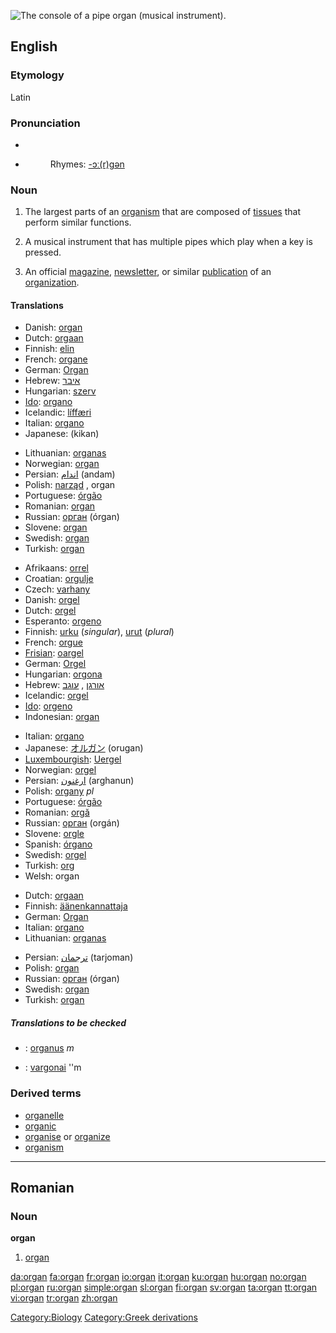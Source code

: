{{see|Organ}}
[[Image:Pipe.organ.console.arp.jpg|thumb|right|The console of a pipe organ (musical instrument).]]
{{wikipedia}}
{{commonspar|Pipe organ}}
==English==

===Etymology===
Latin

===Pronunciation===
*{{IPA|'ɔɹ.gɛn}}
*{{audio|en-us-organ.ogg|Audio (US)}}
*:Rhymes: [[Rhymes:English:-ɔː(r)ɡən|-ɔː(r)ɡən]]

===Noun===
{{en-noun}}

# The largest parts of an [[organism]] that are composed of [[tissue]]s that perform similar functions.
# {{musici}} A musical instrument that has multiple pipes which play when a key is pressed.
# An official [[magazine]], [[newsletter]], or similar [[publication]] of an [[organization]].

====Translations====
{{trans-top|parts of an organism}}
*Danish: [[#Danish|organ]]
*Dutch: [[orgaan]] {{n}}
*Finnish: [[elin]]
*French: [[organe]] {{m}}
*German: [[Organ]] {{n}}
*Hebrew: [[איבר]] {{m}}
*Hungarian: [[szerv]]
*[[Ido]]: [[organo]]
*Icelandic: [[líffæri]] {{n}}
*Italian: [[organo]] {{m}}
*Japanese: {{JAchar|[[器官]]}} (kikan)
{{trans-mid}}
*Lithuanian: [[organas]] {{m}}
*Norwegian: [[#Norwegian|organ]]
*Persian: [[اندام]] (andam)
*Polish: [[narząd]] {{m}}, organ {{m}}
*Portuguese: [[órgão]]
*Romanian: [[#Romanian|organ]] {{n}}
*Russian: [[орган]] (órgan) {{m}}
*Slovene: [[#Slovene|organ]] {{m}}
*Swedish: [[#Swedish|organ]] {{n}}
*Turkish: [[#Turkish|organ]]
{{trans-bottom}}

{{trans-top|musical instrument}}
*Afrikaans: [[orrel]]
*Croatian: [[orgulje]]
*Czech: [[varhany]]
*Danish: [[orgel]] {{n}}
*Dutch: [[orgel]] {{n}}
*Esperanto: [[orgeno]]
*Finnish: [[urku]] (''singular''), [[urut]] (''plural'')
*French: [[orgue]] {{m}}
*[[Frisian]]: [[oargel]] {{n}}
*German: [[Orgel]] {{f}}
*Hungarian: [[orgona]]
*Hebrew: [[:he:אורגן|אורגן]] {{m}}, [[:he:עוגב|עוגב]] {{m}}
*Icelandic: [[orgel]] {{n}}
*[[Ido]]: [[orgeno]]
*Indonesian: [[#Indonesian|organ]]
{{trans-mid}}
*Italian: [[organo]] {{m}}
*Japanese: [[オルガン]] (orugan)
*[[Luxembourgish]]: [[Uergel]]
*Norwegian: [[orgel]]
*Persian: [[ارغنون]] (arghanun)
*Polish: [[organy]] ''pl''
*Portuguese: [[órgão]]
*Romanian: [[orgă]] {{f}}
*Russian: [[орган]] (orgán) {{m}}
*Slovene: [[orgle]] {{f}}
*Spanish: [[órgano]]
*Swedish: [[orgel]] {{c}}
*Turkish: [[org]]
*Welsh: organ
{{trans-bottom}}

{{trans-top|magazine, newsletter, or similar publication}}
*Dutch: [[orgaan]] {{n}}
*Finnish: [[äänenkannattaja]]
*German: [[Organ]] {{n}}
*Italian: [[organo]] {{m}}
*Lithuanian: [[organas]] {{m}}
{{trans-mid}}
*Persian: [[ترجمان]] (tarjoman)
*Polish: [[#Polish|organ]] {{m}}
*Russian: [[орган]] (órgan) {{m}}
*Swedish: [[#Swedish|organ]] {{n}}
*Turkish: [[#Turkish|organ]]
{{trans-bottom}}

=====Translations to be checked=====
{{checktrans}}

*{{ttbc|Latin}}: [[organus]] ''m''
*{{ttbc|Lithuanian}}: [[vargonai]] ''m

===Derived terms===
* [[organelle]]
* [[organic]]
* [[organise]] or [[organize]]
* [[organism]]

----

==Romanian==

===Noun===
'''organ''' {{n}}

# [[#English|organ]]

[[Category:Biology]]
[[Category:Greek derivations]]

[[da:organ]]
[[fa:organ]]
[[fr:organ]]
[[io:organ]]
[[it:organ]]
[[ku:organ]]
[[hu:organ]]
[[no:organ]]
[[pl:organ]]
[[ru:organ]]
[[simple:organ]]
[[sl:organ]]
[[fi:organ]]
[[sv:organ]]
[[ta:organ]]
[[tt:organ]]
[[vi:organ]]
[[tr:organ]]
[[zh:organ]]